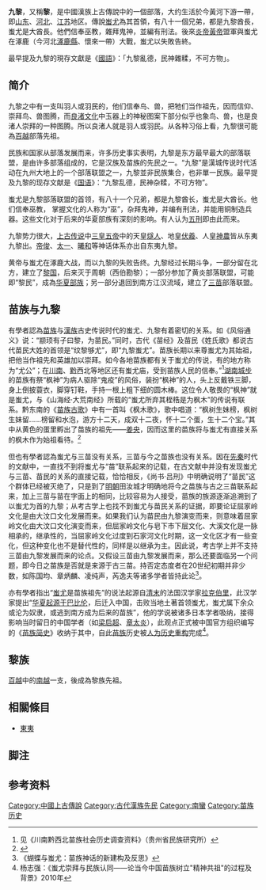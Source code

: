'''九黎'''，又稱'''黎'''，是中國漢族上古傳說中的一個部落，大约生活於今黃河下游一帶，即[[山东省|山东]]、[[河北省|河北]]、[[江苏省|江苏]]地区。傳說[[蚩尤|蚩尤]]為其首領，有八十一個兄弟，都是九黎酋長，蚩尤是大酋長。他們信奉巫教，雜拜鬼神，並編有刑法。後來[[炎帝|炎帝]][[黃帝|黃帝]]盟軍與蚩尤在涿鹿（今河北[[涿鹿县|涿鹿縣]]、懷來一帶）大戰，蚩尤以失敗告終。

最早提及九黎的現存文獻是《[[國語_(國別史著作)|國語]]》：「九黎亂德，民神雜糅，不可方物」。

== 简介 ==
九黎之中有一支叫羽人或羽民的，他们信奉鸟、兽，把牠们当作祖先，因而信仰、崇拜鸟、兽图腾，而[[良渚文化|良渚文化]]中玉器上的神秘图案下部分似乎也象鸟、兽，也是良渚人崇拜的一种图腾。所以良渚人就是羽人或羽民。从各种习俗上看，九黎很可能為[[百越|百越]]部落先祖。

民族和国家从部落发展而来，许多历史事实表明，九黎是东方最早最大的部落联盟，是由许多部落组成的，它是汉族及苗族的先民之一。“九黎”是漢城传说时代活动在九州大地上的一个部落联盟之一，九黎並非民族集合，也非單一民族。最早提及九黎的现存文献是《[[國語_(書)|国语]]》：“九黎乱德，民神杂糅，不可方物”。

蚩尤是九黎部落联盟的首领，有八十一个兄弟，都是九黎酋长，蚩尤是大酋长{{noteTag|1=《史记·五帝本纪·集解》孔安国曰：“九黎君号蚩尤。”《国语·楚语》注中说：“九黎，蚩尤之徒也。”《书·吕刑释文》、《吕氏春秋·荡兵》、《战国策》高诱注，都说蚩尤是九黎之君，所以，称之为“蚩尤九黎”或“九黎蚩尤”。}}。他们信奉巫教， 掌握文化的人称为“巫”，杂拜鬼神，并编有刑法，并能用铜制造兵器。这些文化对于后来的华夏部族有深刻的影响。有人认为[[五刑|五刑]]即由此而来。

九黎势力很大，[[上古传说|上古传说]]中[[三皇五帝|三皇五帝]]中的天皇[[燧人|燧人]]、地皇[[伏羲|伏羲]]、人皇[[神農|神農]]皆从东夷九黎出。[[帝俊|帝俊]]、[[太一|太一]]、[[曦和|曦和]]等神话体系亦出自东夷九黎。

黄帝与蚩尤在涿鹿大战，而以九黎的失败告终。九黎经过长期斗争，一部分留在北方，建立了[[黎國|黎国]]，后来灭于周朝（西伯勘黎）；一部分参加了黄炎部落联盟，可能即“黎民”，成為[[华夏族|华夏部族]]；另一部分退回到南方江汉流域，建立了[[三苗|三苗]]部落联盟。

==苗族与九黎==
有學者認為[[苗族|苗族]]与[[漢族|漢族]]古史传说时代的蚩尤、九黎有着密切的关系。如《风俗通义》说：“颛顼有子曰黎，为苗民。”同时，古代《苗经》及苗民《姓氏歌》都说古代苗民大姓的首领是“纹黎够尤”，即“九黎蚩尤”。苗族长期以来尊蚩尤为其始祖，把他当作祖先和英雄加以崇拜。如今各地苗族都有关于蚩尤的传说，有的地方称为“尤公”；在[[川南|川南]]、[[黔|黔]]西北等地区还有蚩尤庙，受到苗族人民的信奉。”<ref>见《川南黔西北苗族社会历史调查资料》（贵州省民族研究所）</ref>[[湖南|湖南]][[城步|城步]]的苗族有祭“枫神”为病人驱除“鬼疫”的风俗，装扮“枫神”的人，头上反戴铁三脚，身上倒披蓑衣，脚穿钉鞋，手持一根上粗下细的圆木棒。这位令人敬畏的“枫神”就是蚩尤，与《山海经·大荒南经》所载的“蚩尤所弃其桎梏是为枫木”的传说有联系。黔东南的《[[苗族古歌|苗族古歌]]》中有一首叫《枫木歌》，歌中唱道：“枫树生妹榜，枫树生妹留……榜留和水泡，游方十二天，成双十二夜，怀十二个蛋，生十二个宝。”其中从黄色的蛋里孵出了苗族的祖先——[[姜央|姜央]]，因而这里的苗族将与蚩尤有直接关系的枫木作为始祖看待。<ref>{{cite book zh|title=《苗族简史》|pages=第3页}}</ref>

但也有學者認為蚩尤与三苗没有关系，三苗与今之苗族也没有关系。因在[[先秦|先秦]]时代的文献中，一直找不到将蚩尤与“苗”联系起来的记载，在古文献中并没有发现蚩尤与三苗、苗民的关系的直接记载，恰恰相反，《尚书·吕刑》中明确说明了“苗民”这个群体已经被灭绝了，只是到了[[明朝|明朝]]田汝城才明确地将今之苗族与古之三苗联系起来，加上三苗与苗在字面上的相同，比较容易为人接受，苗族的族源逐渐追溯到了以蚩尤为首的九黎；从考古学上也找不到蚩尤与苗民关系的证据，即要论证屈家岭文化是由大汶口文化发展而来。如果我们认为苗民由九黎演变而来，则意味着屈家岭文化由大汶口文化演变而来，但屈家岭文化与皂下市下层文化、大溪文化是一脉相承的，继承性的，当屈家岭文化过度到石家河文化时期，这一文化区才有一些变化，但这种变化也不是替代性的，同样是以继承为主。因此说，考古学上并不支持三苗由九黎发展而来的论点。又假设三苗由九黎发展而来，那么还要面临另一个问题，即今日之苗族是否就是来源于古三苗。持否定态度者在20世纪初期并非少数，如陈国均、章炳麟、凌纯声，芮逸夫等诸多学者皆持此论<ref>《蝴蝶与蚩尤：苗族神话的新建构及反思》</ref>。

亦有學者指出“[[蚩尤|蚩尤]]是苗族祖先”的说法起源自[[清末|清末]]的法国汉学家[[拉克伯里|拉克伯里]]，此汉学家提出“[[中国文化西来说|华夏起源于巴比伦]]，后迁入中国，击败当地土著首领蚩尤，蚩尤属下余众或沦为奴隶，或逃到南方成为后来的苗族”，他的学说被诸多日本学者吸纳，接得影响当时留日的中国学者（如[[梁启超|梁启超]]、[[章太炎|章太炎]]），此观点正式被中国官方组织编写的《[[苗族简史|苗族简史]]》收纳于其中，自此[[苗族|苗族]]历史被[[歷史否定主義|人为历史重构]]完成<ref name="强">杨志强：《蚩尤崇拜与民族认同——论当今中国苗族树立"精神共祖"的过程及背景》2010年</ref>。

==黎族==
{{main|黎族}}

[[百越|百越]]中的[[南越人|南越]]一支，後成為黎族先祖。

==相關條目==
* [[東夷|東夷]]

==脚注==
<div class="references-small">
{{NoteFoot}}
</div>

==参考资料==
{{reflist}}

[[Category:中國上古傳說|Category:中國上古傳說]]
[[Category:古代漢族先民|Category:古代漢族先民]]
[[Category:南蠻|Category:南蠻]]
[[Category:苗族历史|Category:苗族历史]]
